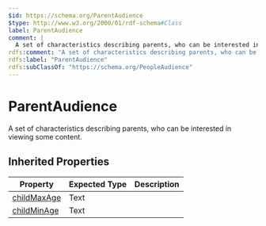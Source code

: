 ```yaml
---
$id: https://schema.org/ParentAudience
$type: http://www.w3.org/2000/01/rdf-schema#Class
label: ParentAudience
comment: |
  A set of characteristics describing parents, who can be interested in viewing some content.
rdfs:comment: "A set of characteristics describing parents, who can be interested in viewing some content."
rdfs:label: "ParentAudience"
rdfs:subClassOf: "https://schema.org/PeopleAudience"
---
```


# ParentAudience

A set of characteristics describing parents, who can be interested in viewing some content.

## Inherited Properties

| Property | Expected Type | Description |
| --- | --- | --- |
| [childMaxAge](https://schema.org/childMaxAge) | Text |  |
| [childMinAge](https://schema.org/childMinAge) | Text |  |
